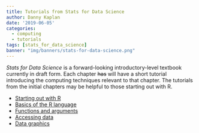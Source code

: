 ```yaml
---
title: Tutorials from Stats for Data Science
author: Danny Kaplan
date: '2019-06-05'
categories:
  - computing
  - tutorials
tags: [stats_for_data_science]
banner: "img/banners/stats-for-data-science.png"
---
```


*Stats for Data Science* is a forward-looking introductory-level textbook currently in draft form. Each chapter ~~has~~ will have a short tutorial introducing the computing techniques relevant to that chapter. The tutorials from the initial chapters may be helpful to those starting out with R.

* [Starting out with R](https://dtkaplan.shinyapps.io/SDS-starting-out/)
* [Basics of the R language](https://dtkaplan.shinyapps.io/SDS-language/)
* [Functions and arguments](https://dtkaplan.shinyapps.io/SDS-functions/)
* [Accessing data](https://dtkaplan.shinyapps.io/SDS-data/)
* [Data graphics](https://dtkaplan.shinyapps.io/SDS-graphics)

